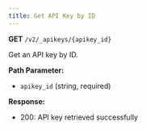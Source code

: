 ```yaml
---
title: Get API Key by ID
---
```


**GET** `/v2/_apikeys/{apikey_id}`

Get an API key by ID.

**Path Parameter:**
- `apikey_id` (string, required)

**Response:**
- 200: API key retrieved successfully